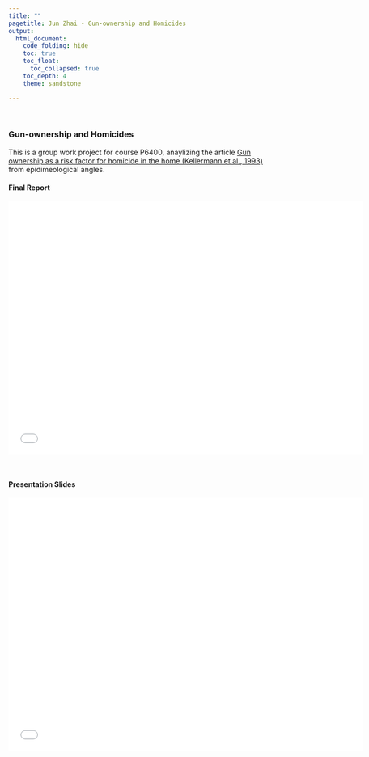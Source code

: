 ```yaml
---
title: ""
pagetitle: Jun Zhai - Gun-ownership and Homicides
output: 
  html_document:
    code_folding: hide
    toc: true
    toc_float:      
      toc_collapsed: true
    toc_depth: 4
    theme: sandstone

---
```

<title>Jun Zhai - Gun-ownership and homicides</title>
</br>

### Gun-ownership and Homicides
This is a group work project for course P6400, anaylizing the article [Gun ownership as a risk factor for homicide in the home (Kellermann et al., 1993)](https://www.nejm.org/doi/full/10.1056/NEJM199310073291506) from epidimeological angles.
</br>

#### Final Report

<embed src="./Seminar 2_Final Group project.pdf" type="application/pdf"   height="500px" width="700">

</br>

#### Presentation Slides

<embed src="./epi.pdf" type="application/pdf"   height="500px" width="700">

</br>
</br>
<div class="tocify-extend-page" data-unique="tocify-extend-page" style="height: 0;"></div>


